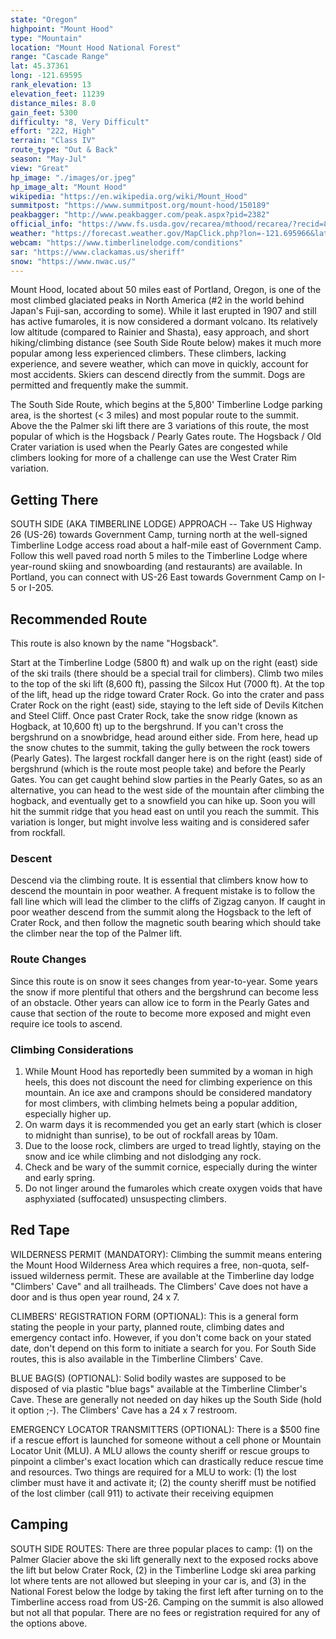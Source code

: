 ```yaml
---
state: "Oregon"
highpoint: "Mount Hood"
type: "Mountain"
location: "Mount Hood National Forest"
range: "Cascade Range"
lat: 45.37361
long: -121.69595
rank_elevation: 13
elevation_feet: 11239
distance_miles: 8.0
gain_feet: 5300
difficulty: "8, Very Difficult"
effort: "222, High"
terrain: "Class IV"
route_type: "Out & Back"
season: "May-Jul"
view: "Great"
hp_image: "./images/or.jpeg"
hp_image_alt: "Mount Hood"
wikipedia: "https://en.wikipedia.org/wiki/Mount_Hood"
summitpost: "https://www.summitpost.org/mount-hood/150189"
peakbagger: "http://www.peakbagger.com/peak.aspx?pid=2382"
official_info: "https://www.fs.usda.gov/recarea/mthood/recarea/?recid=80001"
weather: "https://forecast.weather.gov/MapClick.php?lon=-121.695966&lat=45.373496"
webcam: "https://www.timberlinelodge.com/conditions"
sar: "https://www.clackamas.us/sheriff"
snow: "https://www.nwac.us/"
---
```


Mount Hood, located about 50 miles east of Portland, Oregon, is one of the most climbed glaciated peaks in North America (#2 in the world behind Japan's Fuji-san, according to some). While it last erupted in 1907 and still has active fumaroles, it is now considered a dormant volcano. Its relatively low altitude (compared to Rainier and Shasta), easy approach, and short hiking/climbing distance (see South Side Route below) makes it much more popular among less experienced climbers. These climbers, lacking experience, and severe weather, which can move in quickly, account for most accidents. Skiers can descend directly from the summit. Dogs are permitted and frequently make the summit.

The South Side Route, which begins at the 5,800' Timberline Lodge parking area, is the shortest (< 3 miles) and most popular route to the summit. Above the the Palmer ski lift there are 3 variations of this route, the most popular of which is the Hogsback / Pearly Gates route. The Hogsback / Old Crater variation is used when the Pearly Gates are congested while climbers looking for more of a challenge can use the West Crater Rim variation.

## Getting There
SOUTH SIDE (AKA TIMBERLINE LODGE) APPROACH -- Take US Highway 26 (US-26) towards Government Camp, turning north at the well-signed Timberline Lodge access road about a half-mile east of Government Camp. Follow this well paved road north 5 miles to the Timberline Lodge where year-round skiing and snowboarding (and restaurants) are available. In Portland, you can connect with US-26 East towards Government Camp on I-5 or I-205.

## Recommended Route
This route is also known by the name "Hogsback".

Start at the Timberline Lodge (5800 ft) and walk up on the right (east) side of the ski trails (there should be a special trail for climbers). Climb two miles to the top of the ski lift (8,600 ft), passing the Silcox Hut (7000 ft). At the top of the lift, head up the ridge toward Crater Rock. Go into the crater and pass Crater Rock on the right (east) side, staying to the left side of Devils Kitchen and Steel Cliff. Once past Crater Rock, take the snow ridge (known as Hogback, at 10,600 ft) up to the bergshrund. If you can't cross the bergshrund on a snowbridge, head around either side. From here, head up the snow chutes to the summit, taking the gully between the rock towers (Pearly Gates). The largest rockfall danger here is on the right (east) side of bergshrund (which is the route most people take) and before the Pearly Gates. You can get caught behind slow parties in the Pearly Gates, so as an alternative, you can head to the west side of the mountain after climbing the hogback, and eventually get to a snowfield you can hike up. Soon you will hit the summit ridge that you head east on until you reach the summit. This variation is longer, but might involve less waiting and is considered safer from rockfall.

### Descent
Descend via the climbing route. It is essential that climbers know how to descend the mountain in poor weather. A frequent mistake is to follow the fall line which will lead the climber to the cliffs of Zigzag canyon. If caught in poor weather descend from the summit along the Hogsback to the left of Crater Rock, and then follow the magnetic south bearing which should take the climber near the top of the Palmer lift.

### Route Changes
Since this route is on snow it sees changes from year-to-year. Some years the snow if more plentiful that others and the bergshrund can become less of an obstacle. Other years can allow ice to form in the Pearly Gates and cause that section of the route to become more exposed and might even require ice tools to ascend.

### Climbing Considerations
1. While Mount Hood has reportedly been summited by a woman in high heels, this does not discount the need for climbing experience on this mountain. An ice axe and crampons should be considered mandatory for most climbers, with climbing helmets being a popular addition, especially higher up.
2. On warm days it is recommended you get an early start (which is closer to midnight than sunrise), to be out of rockfall areas by 10am.
3. Due to the loose rock, climbers are urged to tread lightly, staying on the snow and ice while climbing and not dislodging any rock.
4. Check and be wary of the summit cornice, especially during the winter and early spring.
5. Do not linger around the fumaroles which create oxygen voids that have asphyxiated (suffocated) unsuspecting climbers.

## Red Tape
WILDERNESS PERMIT (MANDATORY): Climbing the summit means entering the Mount Hood Wilderness Area which requires a free, non-quota, self-issued wilderness permit. These are available at the Timberline day lodge "Climbers' Cave" and all trailheads. The Climbers' Cave does not have a door and is thus open year round, 24 x 7.

CLIMBERS' REGISTRATION FORM (OPTIONAL): This is a general form stating the people in your party, planned route, climbing dates and emergency contact info. However, if you don't come back on your stated date, don't depend on this form to initiate a search for you. For South Side routes, this is also available in the Timberline Climbers' Cave.

BLUE BAG(S) (OPTIONAL): Solid bodily wastes are supposed to be disposed of via plastic "blue bags" available at the Timberline Climber's Cave. These are generally not needed on day hikes up the South Side (hold it option ;-). The Climbers' Cave has a 24 x 7 restroom.

EMERGENCY LOCATOR TRANSMITTERS (OPTIONAL): There is a $500 fine if a rescue effort is launched for someone without a cell phone or Mountain Locator Unit (MLU). A MLU allows the county sheriff or rescue groups to pinpoint a climber's exact location which can drastically reduce rescue time and resources. Two things are required for a MLU to work: (1) the lost climber must have it and activate it; (2) the county sheriff must be notified of the lost climber (call 911) to activate their receiving equipmen

## Camping
SOUTH SIDE ROUTES: There are three popular places to camp: (1) on the Palmer Glacier above the ski lift generally next to the exposed rocks above the lift but below Crater Rock, (2) in the Timberline Lodge ski area parking lot where tents are not allowed but sleeping in your car is, and (3) in the National Forest below the lodge by taking the first left after turning on to the Timberline access road from US-26. Camping on the summit is also allowed but not all that popular. There are no fees or registration required for any of the options above.
